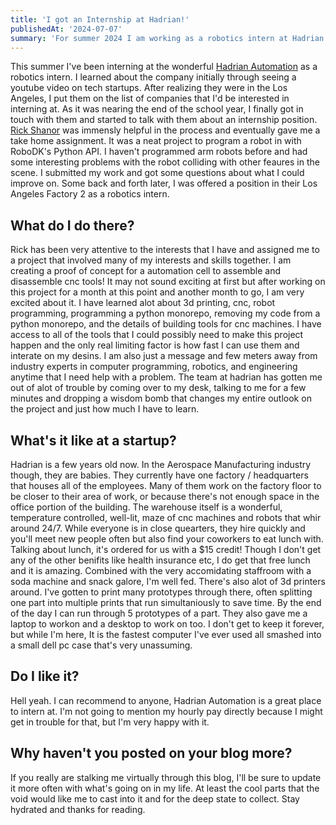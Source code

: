 ```yaml
---
title: 'I got an Internship at Hadrian!'
publishedAt: '2024-07-07'
summary: 'For summer 2024 I am working as a robotics intern at Hadrian Automation'
---
```


This summer I've been interning at the wonderful [Hadrian Automation](https://www.hadrian.co/) as a robotics intern. I learned about the company initially through seeing a youtube video on tech startups. After realizing they were in the Los Angeles, I put them on the list of companies that I'd be interested in interning at. As it was nearing the end of the school year, I finally got in touch with them and started to talk with them about an internship position. [Rick Shanor](https://www.rickshanor.com/) was immensly helpful in the process and eventually gave me a take home assignment. It was a neat project to program a robot in with RoboDK's Python API. I haven't programmed arm robots before and had some interesting problems with the robot colliding with other feaures in the scene. I submitted my work and got some questions about what I could improve on. Some back and forth later, I was offered a position in their Los Angeles Factory 2 as a robotics intern. 

## What do I do there?

Rick has been very attentive to the interests that I have and assigned me to a project that involved many of my interests and skills together. I am creating a proof of concept for a automation cell to assemble and disassemble cnc tools! It may not sound exciting at first but after working on this project for a month at this point and another month to go, I am very excited about it. I have learned alot about 3d printing, cnc, robot programming, programming a python monorepo, removing my code from a python monorepo, and the details of building tools for cnc machines. I have access to all of the tools that I could possibly need to make this project happen and the only real limiting factor is how fast I can use them and interate on my desins. I am also just a message and few meters away from industry experts in computer programming, robotics, and engineering anytime that I need help with a problem. The team at hadrian has gotten me out of alot of trouble by coming over to my desk, talking to me for a few minutes and dropping a wisdom bomb that changes my entire outlook on the project and just how much I have to learn. 

## What's it like at a startup?

Hadrian is a few years old now. In the Aerospace Manufacturing industry though, they are babies. They currently have one factory / headquarters that houses all of the employees. Many of them work on the factory floor to be closer to their area of work, or because there's not enough space in the office portion of the building. The warehouse itself is a wonderful, temperature controlled, well-lit, maze of cnc machines and robots that whir around 24/7. While everyone is in close quearters, they hire quickly and you'll meet new people often but also find your coworkers to eat lunch with. Talking about lunch, it's ordered for us with a $15 credit! Though I don't get any of the other benifits like health insurance etc, I do get that free lunch and it is amazing. Combined with the very accomidating staffroom with a soda machine and snack galore, I'm well fed. There's also alot of 3d printers around. I've gotten to print many prototypes through there, often splitting one part into multiple prints that run simultaniously to save time. By the end of the day I can run through 5 prototypes of a part. They also gave me a laptop to workon and a desktop to work on too. I don't get to keep it forever, but while I'm here, It is the fastest computer I've ever used all smashed into a small dell pc case that's very unassuming.

## Do I like it?

Hell yeah. I can recommend to anyone, Hadrian Automation is a great place to intern at. I'm not going to mention my hourly pay directly because I might get in trouble for that, but I'm very happy with it.

## Why haven't you posted on your blog more?

If you really are stalking me virtually through this blog, I'll be sure to update it more often with what's going on in my life. At least the cool parts that the void would like me to cast into it and for the deep state to collect. Stay hydrated and thanks for reading.